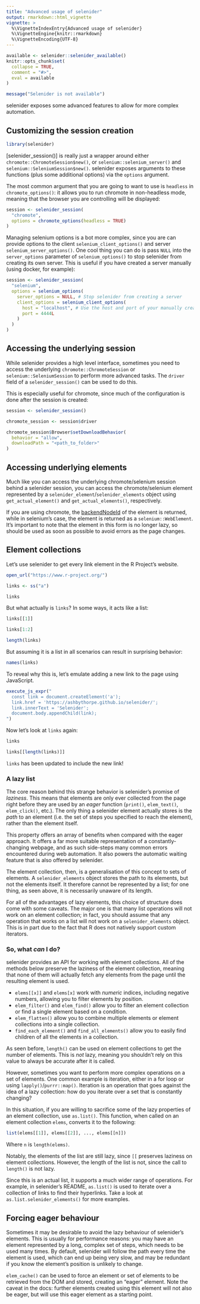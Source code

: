 ```yaml
---
title: "Advanced usage of selenider"
output: rmarkdown::html_vignette
vignette: >
  %\VignetteIndexEntry{Advanced usage of selenider}
  %\VignetteEngine{knitr::rmarkdown}
  %\VignetteEncoding{UTF-8}
---
```


```r
available <- selenider::selenider_available()
knitr::opts_chunk$set(
  collapse = TRUE,
  comment = "#>",
  eval = available
)
```
```r
message("Selenider is not available")
```
selenider exposes some advanced features to allow for more complex automation.

## Customizing the session creation

```r
library(selenider)
```

[selenider_session()] is really just a wrapper around either
`chromote::ChromoteSession$new()`, or `selenium::selenium_server()` and
`selenium::SeleniumSession$new()`. selenider exposes arguments to these
functions (plus some additional options) via the `options` argument.

The most common argument that you are going to want to use is `headless` in
`chromote_options()`: it allows you to run chromote in non-headless mode,
meaning that the browser you are controlling will be displayed:

```r
session <- selenider_session(
  "chromote",
  options = chromote_options(headless = TRUE)
)
```

Managing selenium options is a bot more complex, since you are can provide
options to the client `selenium_client_options()` and server
`selenium_server_options()`. One cool thing you can do is pass `NULL` into
the `server_options` parameter of `selenium_options()` to stop selenider
from creating its own server. This is useful if you have created a server
manually (using docker, for example):

```r
session <- selenider_session(
  "selenium",
  options = selenium_options(
    server_options = NULL, # Stop selenider from creating a server
    client_options = selenium_client_options(
      host = "localhost", # Use the host and port of your manually created server
      port = 4444L
    )
  )
)
```

## Accessing the underlying session

While selenider provides a high level interface, sometimes you need to access
the underlying `chromote::ChromoteSession` or `selenium::SeleniumSession` to
perform more advanced tasks. The `driver` field of a `selenider_session()`
can be used to do this.

This is especially useful for chromote, since much of the configuration is
done after the session is created:

```r
session <- selenider_session()

chromote_session <- session$driver

chromote_session$Browser$setDownloadBehavior(
  behavior = "allow",
  downloadPath = "<path_to_folder>"
)
```

## Accessing underlying elements

Much like you can access the underlying chromote/selenium session behind a
selenider session, you can access the chromote/selenium element represented by
a `selenider_element`/`selenider_elements` object using `get_actual_element()`
and `get_actual_elements()`, respectively.

If you are using chromote, the [backendNodeId](https://chromedevtools.github.io/devtools-protocol/tot/DOM/#type-BackendNodeId)
of the element is returned, while in selenium's case, the element is returned
as a `selenium::WebElement`. It's important to note that the element in this
form is no longer lazy, so should be used as soon as possible to avoid errors
as the page changes.

## Element collections

Let's use selenider to get every link element in the R Project's website.

```r
open_url("https://www.r-project.org/")

links <- ss("a")

links
```

But what actually is `links`? In some ways, it acts like a list:

```r
links[[1]]

links[1:2]

length(links)
```

But assuming it is a list in all scenarios can result in surprising behavior:

```r
names(links)
```

To reveal why this is, let's emulate adding a new link to the page using
JavaScript.

```r
execute_js_expr("
  const link = document.createElement('a');
  link.href = 'https://ashbythorpe.github.io/selenider/';
  link.innerText = 'Selenider';
  document.body.appendChild(link);
")
```

Now let's look at `links` again:

```r
links

links[[length(links)]]
```

`links` has been updated to include the new link!

### A lazy list

The core reason behind this strange behavior is selenider's promise of
*laziness*. This means that elements are only ever collected from the page right
before they are used by an *eager* function (`print()`, `elem_text()`,
`elem_click()`, etc.). The only thing a selenider element actually stores is
the *path* to an element (i.e. the set of steps you specified to reach the
element), rather than the element itself.

This property offers an array of benefits when compared with the eager approach.
It offers a far more suitable representation of a constantly-changing webpage,
and as such side-steps many common errors encountered during web automation.
It also powers the automatic waiting feature that is also offered by selenider.

The element collection, then, is a generalisation of this concept to sets of
elements. A `selenider_elements` object stores the path to its elements, but
not the elements itself. It therefore cannot be represented by a list; for one
thing, as seen above, it is necessarily unaware of its length.

For all of the advantages of lazy elements, this choice of structure does come
with some caveats. The major one is that many list operations will not work on
an element collection; in fact, you should assume that any operation that works
on a list will not work on a `selenider_elements` object. This is in part due
to the fact that R does not natively support custom iterators.

### So, what *can* I do?
selenider provides an API for working with element collections. All of the
methods below preserve the laziness of the element collection, meaning that
none of them will actually fetch any elements from the page until the resulting
element is used.

* `elems[[x]]` and `elems[x]` work with *numeric* indices, including negative
  numbers, allowing you to filter elements by position.
* `elem_filter()` and `elem_find()` allow you to filter an element collection
  or find a single element based on a condition.
* `elem_flatten()` allow you to combine multiple elements or element collections
  into a single collection.
* `find_each_element()` and `find_all_elements()` allow you to easily find
  children of all the elements in a collection.

As seen before, `length()` can be used on element collections to get the number
of elements. This is *not* lazy, meaning you shouldn't rely on this value to
always be accurate after it is called.

However, sometimes you want to perform more complex operations on a set of
elements. One common example is iteration, either in a for loop or using
`lapply()`/`purrr::map()`. Iteration is an operation that goes against the idea
of a lazy collection: how do you iterate over a set that is constantly changing?

In this situation, if you are willing to sacrifice some of the lazy properties
of an element collection, use `as.list()`. This function, when called on an
element collection `elems`, converts it to the following:

```r
list(elems[[1]], elems[[2]], ..., elems[[n]])
```

Where `n` is `length(elems)`.

Notably, the elements of the list are still lazy, since `[[` preserves laziness
on element collections. However, the length of the list is not, since the call
to `length()` is not lazy.

Since this is an actual list, it supports a much wider range of operations.
For example, in selenider's README, `as.list()` is used to iterate over a
collection of links to find their hyperlinks. Take a look at
`as.list.selenider_elements()` for more examples.

## Forcing eager behaviour

Sometimes it may be desirable to avoid the lazy behaviour of selenider's
elements. This is usually for performance reasons: you may have an element
represented by a long, complex set of steps, which needs to be used many times.
By default, selenider will follow the path every time the element is used,
which can end up being very slow, and may be redundant if you know the element's
position is unlikely to change.

`elem_cache()` can be used to force an element or set of elements to be
retrieved from the DOM and stored, creating an "eager" element. Note the caveat
in the docs: further elements created using this element will not also be
eager, but will use this eager element as a starting point.
